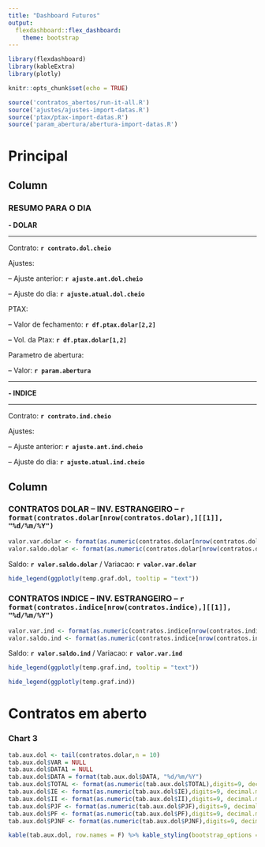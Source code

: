 ```yaml
---
title: "Dashboard Futuros"
output: 
  flexdashboard::flex_dashboard:
    theme: bootstrap
---
```


```r

library(flexdashboard)
library(kableExtra)
library(plotly)

knitr::opts_chunk$set(echo = TRUE)

source('contratos_abertos/run-it-all.R')
source('ajustes/ajustes-import-datas.R')
source('ptax/ptax-import-datas.R')
source('param_abertura/abertura-import-datas.R')

```

Principal {data-icon="fa-globe"}
=====================================  

Column {data-width=600}
-------------------------------------
    
### RESUMO PARA O DIA

**- DOLAR**

___

Contrato: **`r contrato.dol.cheio`**

Ajustes:

-- Ajuste anterior: **`r ajuste.ant.dol.cheio`**

-- Ajuste do dia: **`r ajuste.atual.dol.cheio`**

PTAX:

-- Valor de fechamento: **`r df.ptax.dolar[2,2]`** 

-- Vol. da Ptax: **`r df.ptax.dolar[1,2]`**

Parametro de abertura:

-- Valor: **`r param.abertura`** 

___

**- INDICE**

___

Contrato: **`r contrato.ind.cheio`**

Ajustes:

-- Ajuste anterior: **`r ajuste.ant.ind.cheio`**

-- Ajuste do dia: **`r ajuste.atual.ind.cheio`**


Column {data-width=400}
-------------------------------------
   
### CONTRATOS DOLAR -- INV. ESTRANGEIRO -- **`r format(contratos.dolar[nrow(contratos.dolar),][[1]], "%d/%m/%Y")`**

```r

valor.var.dolar <- format(as.numeric(contratos.dolar[nrow(contratos.dolar),][[8]]), digits=9, decimal.mark=",", big.mark=".",small.mark=".")
valor.saldo.dolar <- format(as.numeric(contratos.dolar[nrow(contratos.dolar),][[3]]), digits=9, decimal.mark=",", big.mark=".",small.mark=".")

```

Saldo: **`r valor.saldo.dolar`** / 
Variacao: **`r valor.var.dolar`**

```r

hide_legend(ggplotly(temp.graf.dol, tooltip = "text"))

```

### CONTRATOS INDICE -- INV. ESTRANGEIRO -- **`r format(contratos.indice[nrow(contratos.indice),][[1]], "%d/%m/%Y")`**

```r

valor.var.ind <- format(as.numeric(contratos.indice[nrow(contratos.indice),][[8]]), digits=9, decimal.mark=",", big.mark=".",small.mark=".")
valor.saldo.ind <- format(as.numeric(contratos.indice[nrow(contratos.indice),][[3]]), digits=9, decimal.mark=",", big.mark=".",small.mark=".")

```

Saldo: **`r valor.saldo.ind`** / 
Variacao: **`r valor.var.ind`**

```r

hide_legend(ggplotly(temp.graf.ind, tooltip = "text"))

```

```r

hide_legend(ggplotly(temp.graf.ind))

```

Contratos em aberto {data-icon="fa-folder-open"}
=====================================  
 
### Chart 3
    
```r

tab.aux.dol <- tail(contratos.dolar,n = 10)
tab.aux.dol$VAR = NULL
tab.aux.dol$DATA1 = NULL
tab.aux.dol$DATA = format(tab.aux.dol$DATA, "%d/%m/%Y")
tab.aux.dol$TOTAL <- format(as.numeric(tab.aux.dol$TOTAL),digits=9, decimal.mark=",", big.mark=".",small.mark=".")
tab.aux.dol$IE <- format(as.numeric(tab.aux.dol$IE),digits=9, decimal.mark=",", big.mark=".",small.mark=".")
tab.aux.dol$II <- format(as.numeric(tab.aux.dol$II),digits=9, decimal.mark=",", big.mark=".",small.mark=".")
tab.aux.dol$PJF <- format(as.numeric(tab.aux.dol$PJF),digits=9, decimal.mark=",", big.mark=".",small.mark=".")
tab.aux.dol$PF <- format(as.numeric(tab.aux.dol$PF),digits=9, decimal.mark=",", big.mark=".",small.mark=".")
tab.aux.dol$PJNF <- format(as.numeric(tab.aux.dol$PJNF),digits=9, decimal.mark=",", big.mark=".",small.mark=".")

kable(tab.aux.dol, row.names = F) %>% kable_styling(bootstrap_options = c("striped", "hover", "condensed", "responsive"))

```